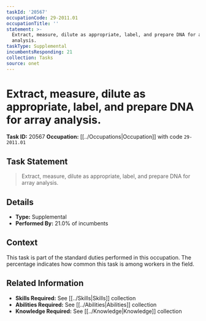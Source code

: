 ```yaml
---
taskId: '20567'
occupationCode: 29-2011.01
occupationTitle: ''
statement: >-
  Extract, measure, dilute as appropriate, label, and prepare DNA for array
  analysis.
taskType: Supplemental
incumbentsResponding: 21
collection: Tasks
source: onet
---
```

# Extract, measure, dilute as appropriate, label, and prepare DNA for array analysis.

**Task ID:** 20567
**Occupation:** [[../Occupations|Occupation]] with code `29-2011.01`

## Task Statement

> Extract, measure, dilute as appropriate, label, and prepare DNA for array analysis.

## Details

- **Type:** Supplemental
- **Performed By:** 21.0% of incumbents

## Context

This task is part of the standard duties performed in this occupation. The percentage indicates how common this task is among workers in the field.

## Related Information

- **Skills Required:** See [[../Skills|Skills]] collection
- **Abilities Required:** See [[../Abilities|Abilities]] collection
- **Knowledge Required:** See [[../Knowledge|Knowledge]] collection
